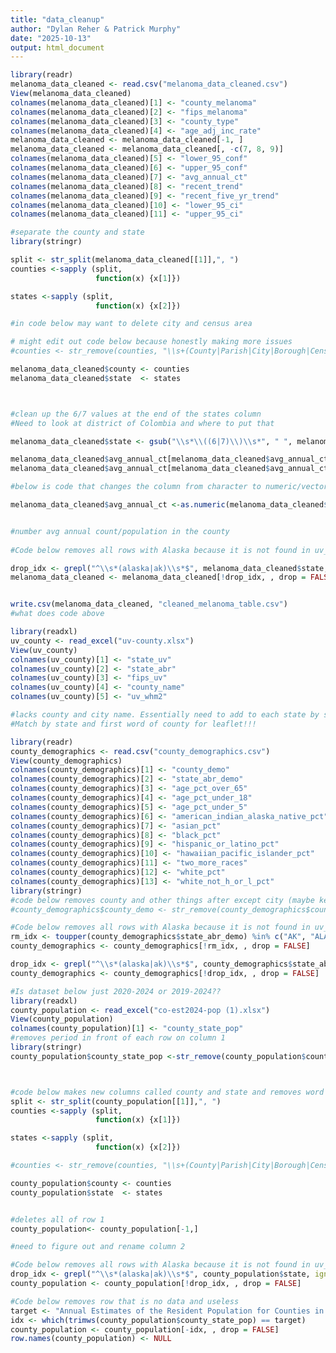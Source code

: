 ```yaml
---
title: "data_cleanup"
author: "Dylan Reher & Patrick Murphy"
date: "2025-10-13"
output: html_document
---
```


```r
library(readr)
melanoma_data_cleaned <- read.csv("melanoma_data_cleaned.csv")
View(melanoma_data_cleaned)
colnames(melanoma_data_cleaned)[1] <- "county_melanoma"
colnames(melanoma_data_cleaned)[2] <- "fips_melanoma"
colnames(melanoma_data_cleaned)[3] <- "county_type"
colnames(melanoma_data_cleaned)[4] <- "age_adj_inc_rate"
melanoma_data_cleaned <- melanoma_data_cleaned[-1, ] 
melanoma_data_cleaned <- melanoma_data_cleaned[, -c(7, 8, 9)]
colnames(melanoma_data_cleaned)[5] <- "lower_95_conf"
colnames(melanoma_data_cleaned)[6] <- "upper_95_conf"
colnames(melanoma_data_cleaned)[7] <- "avg_annual_ct"
colnames(melanoma_data_cleaned)[8] <- "recent_trend"
colnames(melanoma_data_cleaned)[9] <- "recent_five_yr_trend"
colnames(melanoma_data_cleaned)[10] <- "lower_95_ci"
colnames(melanoma_data_cleaned)[11] <- "upper_95_ci"

#separate the county and state
library(stringr)

split <- str_split(melanoma_data_cleaned[[1]],", ")
counties <-sapply (split,
                   function(x) {x[1]})

states <-sapply (split,
                   function(x) {x[2]})

#in code below may want to delete city and census area 

# might edit out code below because honestly making more issues
#counties <- str_remove(counties, "\\s+(County|Parish|City|Borough|Census Area)$")

melanoma_data_cleaned$county <- counties
melanoma_data_cleaned$state  <- states



#clean up the 6/7 values at the end of the states column
#Need to look at district of Colombia and where to put that 

melanoma_data_cleaned$state <- gsub("\\s*\\((6|7)\\)\\s*", " ", melanoma_data_cleaned$state)

melanoma_data_cleaned$avg_annual_ct[melanoma_data_cleaned$avg_annual_ct == "data not available"] <- NA
melanoma_data_cleaned$avg_annual_ct[melanoma_data_cleaned$avg_annual_ct == "3 or fewer"] <- 0

#below is code that changes the column from character to numeric/vector column (auto character as we have text in there)

melanoma_data_cleaned$avg_annual_ct <-as.numeric(melanoma_data_cleaned$avg_annual_ct)


#number avg annual count/population in the county 
    
#Code below removes all rows with Alaska because it is not found in uv_county so want to remove for now 

drop_idx <- grepl("^\\s*(alaska|ak)\\s*$", melanoma_data_cleaned$state, ignore.case = TRUE)
melanoma_data_cleaned <- melanoma_data_cleaned[!drop_idx, , drop = FALSE]


write.csv(melanoma_data_cleaned, "cleaned_melanoma_table.csv")
#what does code above

```

```r
library(readxl)
uv_county <- read_excel("uv-county.xlsx")
View(uv_county)
colnames(uv_county)[1] <- "state_uv"
colnames(uv_county)[2] <- "state_abr"
colnames(uv_county)[3] <- "fips_uv"
colnames(uv_county)[4] <- "county_name"
colnames(uv_county)[5] <- "uv_whm2"

#lacks county and city name. Essentially need to add to each state by state
#Match by state and first word of county for leaflet!!!
```


```r
library(readr)
county_demographics <- read.csv("county_demographics.csv")
View(county_demographics)
colnames(county_demographics)[1] <- "county_demo"
colnames(county_demographics)[2] <- "state_abr_demo"
colnames(county_demographics)[3] <- "age_pct_over_65"
colnames(county_demographics)[4] <- "age_pct_under_18"
colnames(county_demographics)[5] <- "age_pct_under_5"
colnames(county_demographics)[6] <- "american_indian_alaska_native_pct"
colnames(county_demographics)[7] <- "asian_pct"
colnames(county_demographics)[8] <- "black_pct"
colnames(county_demographics)[9] <- "hispanic_or_latino_pct"
colnames(county_demographics)[10] <- "hawaiian_pacific_islander_pct"
colnames(county_demographics)[11] <- "two_more_races"
colnames(county_demographics)[12] <- "white_pct"
colnames(county_demographics)[13] <- "white_not_h_or_l_pct"
library(stringr)
#code below removes county and other things after except city (maybe keep census area also) 
#county_demographics$county_demo <- str_remove(county_demographics$county_demo, "\\s+(County|Parish|Borough|Census Area)$")

#Code below removes all rows with Alaska because it is not found in uv_county so want to remove for now 
rm_idx <- toupper(county_demographics$state_abr_demo) %in% c("AK", "ALASKA")
county_demographics <- county_demographics[!rm_idx, , drop = FALSE]

drop_idx <- grepl("^\\s*(alaska|ak)\\s*$", county_demographics$state_abr_demo, ignore.case = TRUE)
county_demographics <- county_demographics[!drop_idx, , drop = FALSE]


```

```r
#Is dataset below just 2020-2024 or 2019-2024??
library(readxl)
county_population <- read_excel("co-est2024-pop (1).xlsx")
View(county_population)
colnames(county_population)[1] <- "county_state_pop"
#removes period in front of each row on column 1 
library(stringr)
county_population$county_state_pop <-str_remove(county_population$county_state_pop, "^\\.+\\s*")



#code below makes new columns called county and state and removes word county and more
split <- str_split(county_population[[1]],", ")
counties <-sapply (split,
                   function(x) {x[1]})

states <-sapply (split,
                   function(x) {x[2]})

#counties <- str_remove(counties, "\\s+(County|Parish|City|Borough|Census Area)$")

county_population$county <- counties
county_population$state  <- states


#deletes all of row 1
county_population<- county_population[-1,]

#need to figure out and rename column 2

#Code below removes all rows with Alaska because it is not found in uv_county so want to remove for now 
drop_idx <- grepl("^\\s*(alaska|ak)\\s*$", county_population$state, ignore.case = TRUE)
county_population <- county_population[!drop_idx, , drop = FALSE]

#Code below removes row that is no data and useless
target <- "Annual Estimates of the Resident Population for Counties in the United States: April 1, 2020 to July 1, 2024 (CO-EST2024-POP)"
idx <- which(trimws(county_population$county_state_pop) == target)
county_population <- county_population[-idx, , drop = FALSE]
row.names(county_population) <- NULL

```



